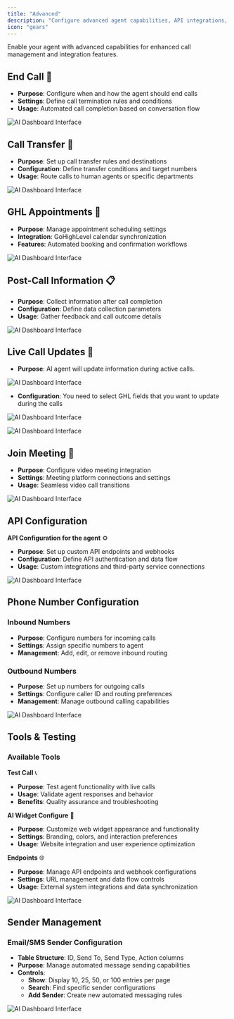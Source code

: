 ```yaml
---
title: "Advanced"
description: "Configure advanced agent capabilities, API integrations, phone number management, and testing tools. This section provides expert-level controls for enhanced agent functionality"
icon: "gears"
---
```


Enable your agent with advanced capabilities for enhanced call management and integration features.

## End Call 🔴
- **Purpose**: Configure when and how the agent should end calls
- **Settings**: Define call termination rules and conditions
- **Usage**: Automated call completion based on conversation flow

![AI Dashboard Interface](/images/ai/end-call.png)
##  Call Transfer 🔄
- **Purpose**: Set up call transfer rules and destinations
- **Configuration**: Define transfer conditions and target numbers
- **Usage**: Route calls to human agents or specific departments

![AI Dashboard Interface](/images/ai/call-transfer.png)

## GHL Appointments 📅
- **Purpose**: Manage appointment scheduling settings
- **Integration**: GoHighLevel calendar synchronization
- **Features**: Automated booking and confirmation workflows

![AI Dashboard Interface](/images/ai/ghl-appointments.png)

## Post-Call Information 📋
- **Purpose**: Collect information after call completion
- **Configuration**: Define data collection parameters
- **Usage**: Gather feedback and call outcome details

![AI Dashboard Interface](/images/ai/post-call.png)

## Live Call Updates 📝
- **Purpose**: AI agent will update information during active calls.

![AI Dashboard Interface](/images/ai/live-call.png)

- **Configuration**: You need to select GHL fields that you want to update during the calls

![AI Dashboard Interface](/images/ai/manage/advance/update-info-2.png)

![AI Dashboard Interface](/images/ai/manage/advance/update-info-3.png)

## Join Meeting 🎥
- **Purpose**: Configure video meeting integration
- **Settings**: Meeting platform connections and settings
- **Usage**: Seamless video call transitions

![AI Dashboard Interface](/images/ai/join-meetings.png)
## API Configuration

**API Configuration for the agent** ⚙️
- **Purpose**: Set up custom API endpoints and webhooks
- **Configuration**: Define API authentication and data flow
- **Usage**: Custom integrations and third-party service connections

![AI Dashboard Interface](/images/ai/api-configration.png)
## Phone Number Configuration

### Inbound Numbers
- **Purpose**: Configure numbers for incoming calls
- **Settings**: Assign specific numbers to agent
- **Management**: Add, edit, or remove inbound routing


### Outbound Numbers  
- **Purpose**: Set up numbers for outgoing calls
- **Settings**: Configure caller ID and routing preferences
- **Management**: Manage outbound calling capabilities

![AI Dashboard Interface](/images/ai/phone-number.png)
## Tools & Testing

### Available Tools

**Test Call** 📞
- **Purpose**: Test agent functionality with live calls
- **Usage**: Validate agent responses and behavior
- **Benefits**: Quality assurance and troubleshooting



**AI Widget Configure** 🧩
- **Purpose**: Customize web widget appearance and functionality
- **Settings**: Branding, colors, and interaction preferences
- **Usage**: Website integration and user experience optimization


**Endpoints** 🌐
- **Purpose**: Manage API endpoints and webhook configurations
- **Settings**: URL management and data flow controls
- **Usage**: External system integrations and data synchronization

![AI Dashboard Interface](/images/ai/tools-testing.png)
## Sender Management

### Email/SMS Sender Configuration
- **Table Structure**: ID, Send To, Send Type, Action columns
- **Purpose**: Manage automated message sending capabilities
- **Controls**: 
  - **Show**: Display 10, 25, 50, or 100 entries per page
  - **Search**: Find specific sender configurations
  - **Add Sender**: Create new automated messaging rules

![AI Dashboard Interface](/images/ai/sender-managment.png)


